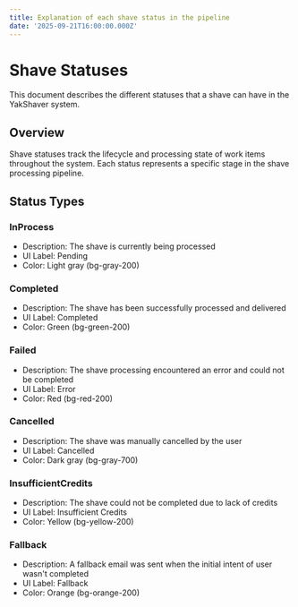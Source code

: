 ```yaml
---
title: Explanation of each shave status in the pipeline
date: '2025-09-21T16:00:00.000Z'
---
```


# Shave Statuses

This document describes the different statuses that a shave can have in the YakShaver system.

## Overview

Shave statuses track the lifecycle and processing state of work items throughout the system. Each status represents a specific stage in the shave processing pipeline.

## Status Types

### InProcess

* Description: The shave is currently being processed
* UI Label: Pending
* Color: Light gray (bg-gray-200)

### Completed

* Description: The shave has been successfully processed and delivered
* UI Label: Completed
* Color: Green (bg-green-200)

### Failed

* Description: The shave processing encountered an error and could not be completed
* UI Label: Error
* Color: Red (bg-red-200)

### Cancelled

* Description: The shave was manually cancelled by the user
* UI Label: Cancelled
* Color: Dark gray (bg-gray-700)

### InsufficientCredits

* Description: The shave could not be completed due to lack of credits
* UI Label: Insufficient Credits
* Color: Yellow (bg-yellow-200)

### Fallback

* Description: A fallback email was sent when the initial intent of user wasn't completed
* UI Label: Fallback
* Color: Orange (bg-orange-200)
